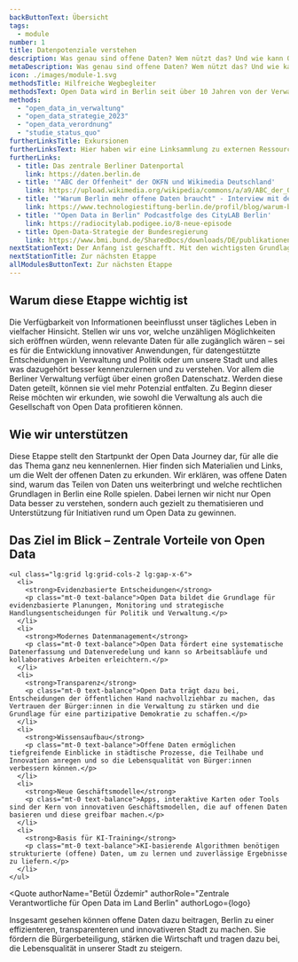 ```yaml
---
backButtonText: Übersicht
tags:
  - module
number: 1
title: Datenpotenziale verstehen
description: Was genau sind offene Daten? Wem nützt das? Und wie kann Open Data die tägliche Arbeit mit Daten nachhaltig erleichtern?
metaDescription: Was genau sind offene Daten? Wem nützt das? Und wie kann Open Data die tägliche Arbeit mit Daten nachhaltig erleichtern?
icon: ./images/module-1.svg
methodsTitle: Hilfreiche Wegbegleiter
methodsText: Open Data wird in Berlin seit über 10 Jahren von der Verwaltung vorangetrieben. Unser Handout fasst alles Wissenswerte für den einfachen Einstieg zusammen. Die Strategie und Rechtsverordnung für Open Data in Berlin liefern das Fundament und den rechtlichen Rahmen.
methods:
  - "open_data_in_verwaltung"
  - "open_data_strategie_2023"
  - "open_data_verordnung"
  - "studie_status_quo"
furtherLinksTitle: Exkursionen
furtherLinksText: Hier haben wir eine Linksammlung zu externen Ressourcen zusammengetragen, die einen noch tieferen Einstieg in die Thematik ermöglichen.
furtherLinks:
  - title: Das zentrale Berliner Datenportal
    link: https://daten.berlin.de
  - title: '"ABC der Offenheit" der OKFN und Wikimedia Deutschland'
    link: https://upload.wikimedia.org/wikipedia/commons/a/a9/ABC_der_Offenheit_-_Broschüre_%282019%29.pdf
  - title: '"Warum Berlin mehr offene Daten braucht" - Interview mit der zentralen Beauftragten für Open Data im Land Berlin'
    link: https://www.technologiestiftung-berlin.de/profil/blog/warum-berlin-mehr-offene-daten-braucht-interview-betuel-oezdemir
  - title: '"Open Data in Berlin" Podcastfolge des CityLAB Berlin'
    link: https://radiocitylab.podigee.io/8-neue-episode
  - title: Open-Data-Strategie der Bundesregierung
    link: https://www.bmi.bund.de/SharedDocs/downloads/DE/publikationen/themen/moderne-verwaltung/open-data-strategie-der-bundesregierung.pdf?__blob=publicationFile&v=4
nextStationText: Der Anfang ist geschafft. Mit den wichtigsten Grundlagen zu Open Data im Gepäck, wird es in der nächsten Etappe konkret und wir werfen einen ersten Blick auf die eigenen Daten.
nextStationTitle: Zur nächsten Etappe
allModulesButtonText: Zur nächsten Etappe
---
```


## Warum diese Etappe wichtig ist

Die Verfügbarkeit von Informationen beeinflusst unser tägliches Leben in vielfacher Hinsicht. Stellen wir uns vor, welche unzähligen Möglichkeiten sich eröffnen würden, wenn relevante Daten für alle zugänglich wären – sei es für die Entwicklung innovativer Anwendungen, für datengestützte Entscheidungen in Verwaltung und Politik oder um unsere Stadt und alles was dazugehört besser kennenzulernen und zu verstehen. Vor allem die Berliner Verwaltung verfügt über einen großen Datenschatz. Werden diese Daten geteilt, können sie viel mehr Potenzial entfalten. Zu Beginn dieser Reise möchten wir erkunden, wie sowohl die Verwaltung als auch die Gesellschaft von Open Data profitieren können.

## Wie wir unterstützen

Diese Etappe stellt den Startpunkt der Open Data Journey dar, für alle die das Thema ganz neu kennenlernen. Hier finden sich Materialien und Links, um die Welt der offenen Daten zu erkunden. Wir erklären, was offene Daten sind, warum das Teilen von Daten uns weiterbringt und welche rechtlichen Grundlagen in Berlin eine Rolle spielen. Dabei lernen wir nicht nur Open Data besser zu verstehen, sondern auch gezielt zu thematisieren und Unterstützung für Initiativen rund um Open Data zu gewinnen.

<TextContentSection class="bg-bg-alt px-4 sm:px-6" largeContainer>
    <h2>Das Ziel im Blick – Zentrale Vorteile von Open Data</h2>

    <ul class="lg:grid lg:grid-cols-2 lg:gap-x-6">
      <li>
        <strong>Evidenzbasierte Entscheidungen</strong>
        <p class="mt-0 text-balance">Open Data bildet die Grundlage für evidenzbasierte Planungen, Monitoring und strategische Handlungsentscheidungen für Politik und Verwaltung.</p>
      </li>
      <li>
        <strong>Modernes Datenmanagement</strong>
        <p class="mt-0 text-balance">Open Data fördert eine systematische Datenerfassung und Datenveredelung und kann so Arbeitsabläufe und kollaboratives Arbeiten erleichtern.</p>
      </li>
      <li>
        <strong>Transparenz</strong>
        <p class="mt-0 text-balance">Open Data trägt dazu bei, Entscheidungen der öffentlichen Hand nachvollziehbar zu machen, das Vertrauen der Bürger:innen in die Verwaltung zu stärken und die Grundlage für eine partizipative Demokratie zu schaffen.</p>
      </li>
      <li>
        <strong>Wissensaufbau</strong>
        <p class="mt-0 text-balance">Offene Daten ermöglichen tiefgreifende Einblicke in städtische Prozesse, die Teilhabe und Innovation anregen und so die Lebensqualität von Bürger:innen verbessern können.</p>
      </li>
      <li>
        <strong>Neue Geschäftsmodelle</strong>
        <p class="mt-0 text-balance">Apps, interaktive Karten oder Tools sind der Kern von innovativen Geschäftsmodellen, die auf offenen Daten basieren und diese greifbar machen.</p>
      </li>
      <li>
        <strong>Basis für KI-Training</strong>
        <p class="mt-0 text-balance">KI-basierende Algorithmen benötigen strukturierte (offene) Daten, um zu lernen und zuverlässige Ergebnisse zu liefern.</p>
      </li>
    </ul>

</TextContentSection>


<Quote
  authorName="Betül Özdemir"
  authorRole="Zentrale Verantwortliche für Open Data im Land Berlin"
  authorLogo={logo}
>
  Insgesamt gesehen können offene Daten dazu beitragen, Berlin zu einer
  effizienteren, transparenteren und innovativeren Stadt zu machen. Sie fördern
  die Bürgerbeteiligung, stärken die Wirtschaft und tragen dazu bei, die
  Lebensqualität in unserer Stadt zu steigern.
</Quote>
